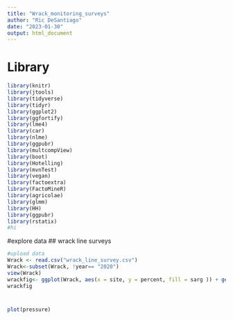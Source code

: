 ```yaml
---
title: "Wrack_monitoring_surveys"
author: "Ric DeSantiago"
date: "2023-01-30"
output: html_document
---
```


# Library
```r
library(knitr)
library(jtools)
library(tidyverse)
library(tidyr)
library(ggplot2)
library(ggfortify)
library(lme4)
library(car)
library(nlme)
library(ggpubr)
library(multcompView)
library(boot)
library(Hotelling)
library(mvnTest)
library(vegan)
library(factoextra)
library(FactoMineR)
library(agricolae)
library(glmm)
library(HH)
library(ggpubr)
library(rstatix)
#hi
```

#explore data
## wrack line surveys
```r
#upload data 
Wrack <- read.csv("wrack_line_survey.csv") 
Wrack<-subset(Wrack, !year== "2020")
view(Wrack)
wrackfig<- ggplot(Wrack, aes(x = site, y = percent, fill = sarg )) + geom_boxplot()
wrackfig
```

#
```r
plot(pressure)
```

